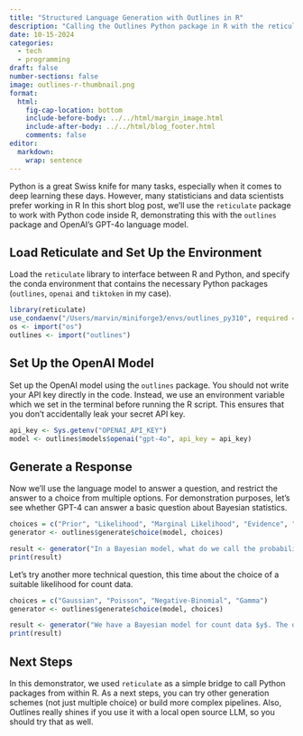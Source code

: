 ```yaml
---
title: "Structured Language Generation with Outlines in R"
description: "Calling the Outlines Python package in R with the reticulate package, with OpenAI's GPT-4o as a language model."
date: 10-15-2024
categories: 
  - tech
  - programming
draft: false
number-sections: false
image: outlines-r-thumbnail.png
format:
  html:
    fig-cap-location: bottom
    include-before-body: ../../html/margin_image.html
    include-after-body: ../../html/blog_footer.html
    comments: false
editor: 
  markdown: 
    wrap: sentence
---
```


Python is a great Swiss knife for many tasks, especially when it comes to deep learning these days.
However, many statisticians and data scientists prefer working in R 
In this short blog post, we'll use the `reticulate` package to work with Python code inside R, demonstrating this with the `outlines` package and OpenAI's GPT-4o language model.

## Load Reticulate and Set Up the Environment

Load the `reticulate` library to interface between R and Python, and specify the conda environment that contains the necessary Python packages (`outlines`, `openai` and `tiktoken` in my case).

```r
library(reticulate)
use_condaenv("/Users/marvin/miniforge3/envs/outlines_py310", required = TRUE)
os <- import("os")
outlines <- import("outlines")
```

## Set Up the OpenAI Model

Set up the OpenAI model using the `outlines` package. 
You should not write your API key directly in the code.
Instead, we use an environment variable which we set in the terminal before running the R script.
This ensures that you don't accidentally leak your secret API key.

```r
api_key <- Sys.getenv("OPENAI_API_KEY")
model <- outlines$models$openai("gpt-4o", api_key = api_key)
```

## Generate a Response

Now we'll use the language model to answer a question, and restrict the answer to a choice from multiple options.
For demonstration purposes, let's see whether GPT-4 can answer a basic question about Bayesian statistics.

```r
choices = c("Prior", "Likelihood", "Marginal Likelihood", "Evidence", "Posterior")
generator <- outlines$generate$choice(model, choices)

result <- generator("In a Bayesian model, what do we call the probability distribution of parameters given the data?")
print(result)
```

Let's try another more technical question, this time about the choice of a suitable likelihood for count data.

```r
choices = c("Gaussian", "Poisson", "Negative-Binomial", "Gamma")
generator <- outlines$generate$choice(model, choices)

result <- generator("We have a Bayesian model for count data $y$. The data $y$ is lower-bounded at zero, can take on integer values, and is probably overdispersed. The most suitable likelihood is ")
print(result)
```


## Next Steps

In this demonstrator, we used `reticulate` as a simple bridge to call Python packages from within R.
As a next steps, you can try other generation schemes (not just multiple choice) or build more complex pipelines.
Also, Outlines really shines if you use it with a local open source LLM, so you should try that as well.
